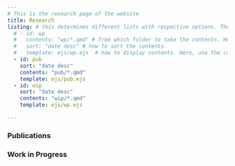 ```yaml
---
# This is the research page of the website
title: Research 
listing: # this determines different lists with respective options. These are accessed in the below with the :::{#id}::: syntax.
  # - id: wp 
  #   contents: "wp/*.qmd" # from which folder to take the contents. Here, take all .qmd files from the wp folder. 
  #   sort: "date desc" # how to sort the contents.
  #   template: ejs/wp.ejs  # how to display contents. Here, use the customized wp.ejs in the ejs folder.
  - id: pub
    sort: "date desc"
    contents: "pub/*.qmd"
    template: ejs/pub.ejs
  - id: wip
    sort: "date desc"
    contents: "wip/*.qmd"
    template: ejs/wp.ejs

---
```

<!-- ### Working Papers 

:::{#wp}
::: -->

### Publications 

:::{#pub}
:::

### Work in Progress 

:::{#wip}
:::

